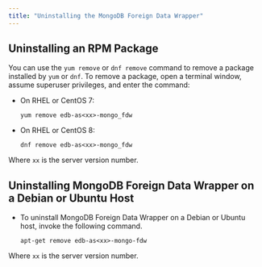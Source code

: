 ```yaml
---
title: "Uninstalling the MongoDB Foreign Data Wrapper"
---
```


<div id="uninstalling_the_mongo_data_adapter" class="registered_link"></div>

## Uninstalling an RPM Package

You can use the `yum remove` or `dnf remove` command to remove a package installed by `yum` or `dnf`. To remove a package, open a terminal window, assume superuser privileges, and enter the command:

-   On RHEL or CentOS 7:

    `yum remove edb-as<xx>-mongo_fdw`

-   On RHEL or CentOS 8:

    `dnf remove edb-as<xx>-mongo_fdw`

Where `xx` is the server version number.

## Uninstalling MongoDB Foreign Data Wrapper on a Debian or Ubuntu Host

-   To uninstall MongoDB Foreign Data Wrapper on a Debian or Ubuntu host, invoke the following command.

    `apt-get remove edb-as<xx>-mongo-fdw`

Where `xx` is the server version number.
